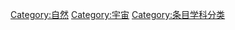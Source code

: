 {{catmore}}
{{portal|物理|BlackHole.jpg}}
{{Commons cat|Matter}}
{{Commonscat|Matter}}

[[Category:自然|Category:自然]]
[[Category:宇宙|Category:宇宙]]
[[Category:条目学科分类|Category:条目学科分类]]